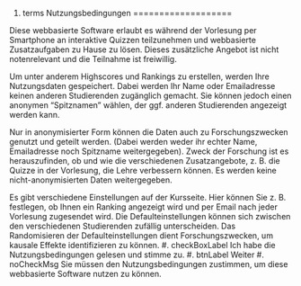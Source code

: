 #. terms
Nutzungsbedingungen
===================

Diese webbasierte Software erlaubt es während der Vorlesung per Smartphone an interaktive Quizzen teilzunehmen und webbasierte Zusatzaufgaben zu Hause zu lösen. Dieses zusätzliche Angebot ist nicht notenrelevant und die Teilnahme ist freiwillig.

Um unter anderem Highscores und Rankings zu erstellen, werden Ihre Nutzungsdaten gespeichert. Dabei werden Ihr Name oder Emailadresse keinen anderen Studierenden zugänglich gemacht. Sie können jedoch einen anonymen "Spitznamen" wählen, der ggf. anderen Studierenden angezeigt werden kann.

Nur in anonymisierter Form können die Daten auch zu Forschungszwecken genutzt und geteilt werden. (Dabei werden weder ihr echter Name, Emailadresse noch Spitzname weitergegeben). Zweck der Forschung ist es herauszufinden, ob und wie die verschiedenen Zusatzangebote, z. B. die Quizze in der Vorlesung, die Lehre verbessern können. Es werden keine nicht-anonymisierten Daten weitergegeben.

Es gibt verschiedene Einstellungen auf der Kursseite. Hier können Sie z. B. festlegen, ob Ihnen ein Ranking angezeigt wird und per Email nach jeder Vorlesung zugesendet wird. Die Defaulteinstellungen können sich zwischen den verschiedenen Studierenden zufällig unterscheiden. Das Randomisieren der Defaulteinstellungen dient Forschungszwecken, um kausale Effekte identifizieren zu können.
#. checkBoxLabel
Ich habe die Nutzungsbedingungen gelesen und stimme zu.
#. btnLabel
Weiter
#. noCheckMsg
Sie müssen den Nutzungsbedingungen zustimmen, um diese webbasierte Software nutzen zu können.
